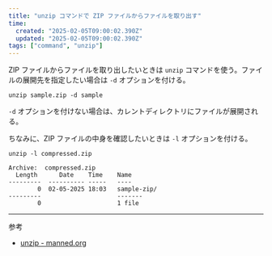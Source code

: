 ```yaml
---
title: "unzip コマンドで ZIP ファイルからファイルを取り出す"
time:
  created: "2025-02-05T09:00:02.390Z"
  updated: "2025-02-05T09:00:02.390Z"
tags: ["command", "unzip"]
---
```


ZIP ファイルからファイルを取り出したいときは `unzip` コマンドを使う。ファイルの展開先を指定したい場合は `-d` オプションを付ける。

```shell
unzip sample.zip -d sample
```

`-d` オプションを付けない場合は、カレントディレクトリにファイルが展開される。

ちなみに、ZIP ファイルの中身を確認したいときは `-l` オプションを付ける。

```shell
unzip -l compressed.zip

Archive:  compressed.zip
  Length      Date    Time    Name
---------  ---------- -----   ----
        0  02-05-2025 18:03   sample-zip/
---------                     -------
        0                     1 file
```

---

参考

- [unzip - manned.org](https://manned.org/unzip)

